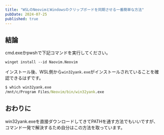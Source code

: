 ```yaml
---
title: "WSLのNeovimとWindowsのクリップボードを同期させる一番簡単な方法"
pubDate: 2024-07-25
published: true
---
```


## 結論

cmd.exeかpwshで下記コマンドを実行してください。
```
winget install --id Naovim.Neovim 
```

インストール後、WSL側から`win32yank.exe`がインストールされていることを確認できるはずです。
```cmd
$ which win32yank.exe                                                              
/mnt/c/Program Files/Neovim/bin/win32yank.exe
```
## おわりに

win32yank.exeを直接ダウンロードしてきてPATHを通す方法でもいいですが、コマンド一発で解決するため自分はこの方法を取っています。
